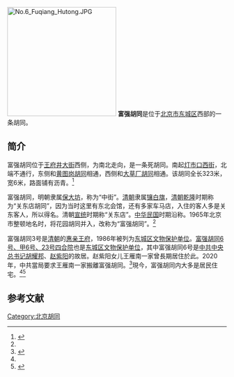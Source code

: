 {{Coord|39.9203692|116.4087946|type:landmark_region:CN-11_source:GoogleMaps|display=title}}
[[File:No.6_Fuqiang_Hutong.JPG|250px]]
'''富强胡同'''是位于[[北京市|北京市]][[东城区_(北京市)|东城区]]西部的一条胡同。

==简介==
富强胡同位于[[王府井大街|王府井大街]]西侧，为南北走向，是一条死胡同。南起[[灯市口西街|灯市口西街]]，北端不通行，东侧和[[黄图岗胡同|黄图岗胡同]]相通，西侧和[[大草厂胡同|大草厂胡同]]相通。该胡同全长323米，宽6米，路面铺有沥青。<ref name=dhly>{{Cite web |url=http://www.bjdclib.com/subdb/laneculture/lane/200906/t20090610_1666.html |title=富强胡同，东华流韵，2009-06-10 |access-date=2014-05-21 |archive-date=2016-03-04 |archive-url=https://web.archive.org/web/20160304110735/http://www.bjdclib.com/subdb/laneculture/lane/200906/t20090610_1666.html |dead-url=no }}</ref>

富强胡同，明朝隶属[[保大坊|保大坊]]，称为“中街”。[[清朝|清朝]]隶属[[镶白旗|镶白旗]]，[[清朝|清朝]][[乾隆|乾隆]]时期称为“关东店胡同”，因为当时这里有东北会馆，还有多家车马店，入住的客人多是关东客人，所以得名。清朝[[宣统|宣统]]时期称“关东店”。[[中华民国|中华民国]]时期沿称。1965年北京市整顿地名时，将花园胡同并入，改称为“富强胡同”。<ref name=dhly/>

富强胡同3号是[[清朝|清朝]]的[[惠亲王府|惠亲王府]]，1986年被列为[[东城区文物保护单位|东城区文物保护单位]]。[[富强胡同6号、甲6号、23号四合院|富强胡同6号、甲6号、23号四合院]]也是[[东城区文物保护单位|东城区文物保护单位]]，其中富强胡同6号是[[中共中央总书记|中共中央总书记]][[胡耀邦|胡耀邦]]、[[赵紫阳|赵紫阳]]的故居。赵紫阳女儿王雁南一家曾長期居住於此。2020年，中共當局要求王雁南一家搬離富强胡同。<ref>{{cite news |title=清明节赵紫阳家属拜祭遭监视 北京富强胡同6号要搬清 |url=https://www.rfi.fr/cn/%E4%B8%AD%E5%9B%BD/20210404-%E6%B8%85%E6%98%8E%E8%8A%82%E8%B5%B5%E7%B4%AB%E9%98%B3%E5%AE%B6%E5%B1%9E%E6%8B%9C%E7%A5%AD%E9%81%AD%E7%9B%91%E8%A7%86-%E5%8C%97%E4%BA%AC%E5%AF%8C%E5%BC%BA%E8%83%A1%E5%90%8C6%E5%8F%B7%E8%A6%81%E6%90%AC%E6%B8%85 |accessdate=2021-11-13 |archive-date=2021-11-13 |archive-url=https://web.archive.org/web/20211113073533/https://www.rfi.fr/cn/%E4%B8%AD%E5%9B%BD/20210404-%E6%B8%85%E6%98%8E%E8%8A%82%E8%B5%B5%E7%B4%AB%E9%98%B3%E5%AE%B6%E5%B1%9E%E6%8B%9C%E7%A5%AD%E9%81%AD%E7%9B%91%E8%A7%86-%E5%8C%97%E4%BA%AC%E5%AF%8C%E5%BC%BA%E8%83%A1%E5%90%8C6%E5%8F%B7%E8%A6%81%E6%90%AC%E6%B8%85 |dead-url=no }}</ref>現今，富强胡同内大多是居民住宅。<ref name=dhly/><ref name=dh>{{Cite web |url=http://www.bjdclib.com/subdb/laneculture/yard/200906/t20090621_2212.html |title=富强胡同6、甲6、23号，东华流韵，2009-06-21 |access-date=2014-05-21 |archive-date=2016-03-05 |archive-url=https://web.archive.org/web/20160305072804/http://www.bjdclib.com/subdb/laneculture/yard/200906/t20090621_2212.html |dead-url=no }}</ref>

== 参考文献 ==
{{Reflist|30em}}

[[Category:北京胡同|Category:北京胡同]]